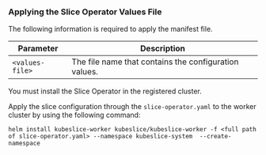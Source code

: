 ### Applying the Slice Operator Values File 
The following information is required to apply the manifest file.

| Parameter     |  Description |
|---------------|--------------------------------|
| `<values-file>` | The file name that contains the configuration values. |

You must install the Slice Operator in the registered cluster.

Apply the slice configuration through the `slice-operator.yaml` to the worker cluster by 
using the following command:

```
helm install kubeslice-worker kubeslice/kubeslice-worker -f <full path of slice-operator.yaml> --namespace kubeslice-system  --create-namespace
```
